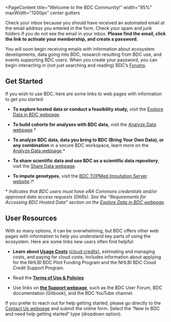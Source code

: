 
<PageContent 
  title="Welcome to the BDC Community!"
  width="95%" maxWidth="1200px" center gutters
> 
  Check your inbox because you should have received an automated email
  at the email address you entered in the form. Check your spam and junk
  folders if you do not see the email in your inbox. **Please find the email,
  click the link to activate your membership, and create a password.**
  
  You will soon begin receiving emails with information about ecosystem
  developments, data going into BDC, research resulting from BDC use, and
  events supporting BDC users. When you create your password, you can begin
  interacting in (not just searching and reading)
  BDC’s [Forums](https://bdcatalyst.freshdesk.com/support/discussions/60000024585).
  
  ## **Get Started**
  
  If you wish to use BDC, here are some links to web pages
  with information to get you started: 
  
  - **To explore hosted data or conduct a feasibility study,** visit
    the [Explore Data in BDC webpage](/use-bdc/explore-data).
  
  - **To build cohorts for analyses with BDC data,** visit
    the [Analyze Data webpage](/use-bdc/analyze-data).\*
  
  - **To analyze BDC data, data you bring to BDC (Bring Your Own Data), or any combination**
    in a secure BDC workspace, learn more on the [Analyze Data webpage](/use-bdc/analyze-data).\*
  
  - **To share scientific data and use BDC as a scientific data repository**, visit
    the [Share Data webpage](/use-bdc/share-data).
  
  - **To impute genotypes**, visit
    the [BDC TOPMed Imputation Server website](https://imputation.biodatacatalyst.nhlbi.nih.gov/\#\!).\*
  
  \* _Indicates that BDC users must have eRA Commons credentials and/or approved data access requests (DARs). See the “Requirements for Accessing BDC Hosted Data” section on the [Explore Data in BDC webpage](/use-bdc/explore-data)._
  
  ## **User Resources**
  
  With so many options, it can be overwhelming, but BDC offers other web pages with information to help
  you understand key parts of using the ecosystem. Here are some links new users often find helpful:
  
  - **Learn about [Usage Costs](/user-resources/usage-costs)**
    [(cloud credits)](/user-resources/usage-costs),
    estimating and managing costs, and paying for cloud costs. Includes information about applying
    for the NHLBI BDC Pilot Funding Program and the NHLBI BDC Cloud Credit Support Program.
  
  - Read the [**Terms of Use & Policies**](/user-resources/usage-terms)
  
  - Use links on [**the Support webpage**](/help-and-support/support),
    such as the BDC User Forum, BDC documentation (Gitbook), and the BDC YouTube channel.
  
  If you prefer to reach out for help getting started, please go directly to
  the [Contact Us webpage](/help-and-support/contact-us) and submit the online form. Select the “New to BDC and need help getting started” type (dropdown option).

</PageContent>